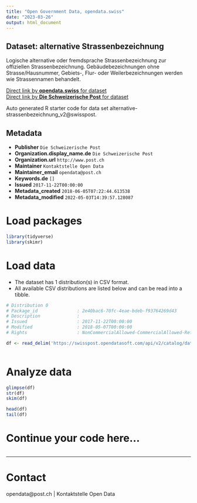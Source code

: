 ```yaml
---
title: "Open Government Data, opendata.swiss"
date: "2023-03-26"
output: html_document
---
```


## Dataset: alternative Strassenbezeichnung

Logische alternative oder fremdsprache Strassenbezeichnung zur offiziellen Strassenbezeichnung. Gebäudebezeichnungen ohne Strasse/Hausnummer, Gebiets-, Flur- oder Weilerbezeichnungen werden wie Strassennamen behandelt.

[Direct link by **opendata.swiss** for dataset](https://opendata.swiss/de/dataset/alternative-strassenbezeichnung)<br>
[Direct link by **Die Schweizerische Post** for dataset](https://swisspost.opendatasoft.com/explore/dataset/alternative-strassenbezeichnung_v2)

Auto generated R starter code for data set alternative-strassenbezeichnung_v2@swisspost.

## Metadata

- **Publisher** `Die Schweizerische Post`
- **Organization.display_name.de** `Die Schweizerische Post`
- **Organization.url** `http://www.post.ch`
- **Maintainer** `Kontaktstelle Open Data`
- **Maintainer_email** `opendata@post.ch`
- **Keywords.de** `[]`
- **Issued** `2017-11-22T00:00:00`
- **Metadata_created** `2018-06-05T07:22:44.613538`
- **Metadata_modified** `2022-05-03T14:39:57.128087`


# Load packages

```r

library(tidyverse)
library(skimr)

```

# Load data

-   The dataset has 1 distribution(s) in CSV format.
-   All available CSV distributions are listed below and can be read into a tibble.

```r

# Distribution 0
# Package_id               : 2e40bac6-70fc-4eae-bdeb-f93764269d43
# Description              : 
# Issued                   : 2017-11-22T00:00:00
# Modified                 : 2018-05-07T00:00:00
# Rights                   : NonCommercialAllowed-CommercialAllowed-ReferenceRequired

df <- read_delim('https://swisspost.opendatasoft.com/api/v2/catalog/datasets/alternative-strassenbezeichnung_v2/exports/csv')



```

# Analyze data

```r

glimpse(df)
str(df)
skim(df)

head(df)
tail(df)

```

# Continue your code here...

```r

```

------------------------------------------------------------------------

# Contact

opendata@post.ch | Kontaktstelle Open Data

